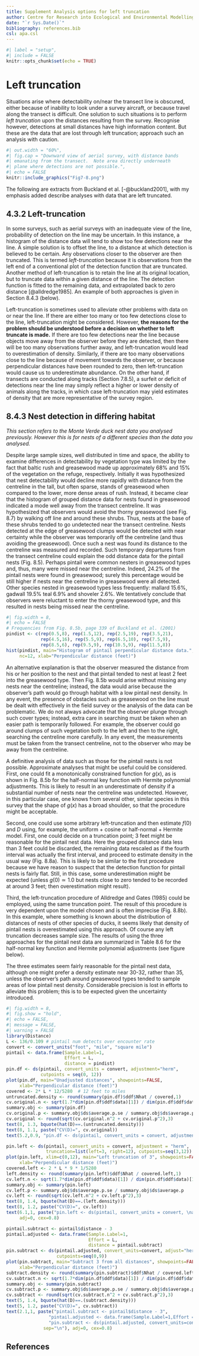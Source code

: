 ```yaml
---
title: Supplement Analysis options for left truncation
author: Centre for Research into Ecological and Environmental Modelling <br> **University of St Andrews**
date: "`r Sys.Date()`"
bibliography: references.bib
csl: apa.csl
---
```


```r
#| label = "setup",
#| include = FALSE
knitr::opts_chunk$set(echo = TRUE)
```

# Left truncation

Situations arise where detectability on/near the transect line is obscured, either because of inability to look under a survey aircraft, or because travel along the transect is difficult. One solution to such situations is to perform *left truncation* upon the distances resulting from the survey. Recognise however, detections at small distances have high information content. But these are the data that are lost through left truncation; approach such an analysis with caution.

```r
#| out.width = "60%",
#| fig.cap = "Downward view of aerial survey, with distance bands
#| emanating from the transect.  Note area directly underneath
#| plane where detections are not possible.",
#| echo = FALSE
knitr::include_graphics("Fig7-8.png")
```

The following are extracts from Buckland et al. [-@buckland2001], with my emphasis added describe analyses with data that are left truncated.

## 4.3.2 Left-truncation

In some surveys, such as aerial surveys with an inadequate view of the line, probability of detection on the line may be uncertain. In this instance, a histogram of the distance data will tend to show too few detections near the line. A simple solution is to offset the line, to a distance at which detection is believed to be certain. Any observations closer to the observer are then truncated. This is termed *left-truncation* because it is observations from the left end of a conventional plot of the detection function that are truncated. Another method of left-truncation is to retain the line at its original location, but to truncate data within a given distance of the line. The detection function is fitted to the remaining data, and extrapolated back to zero distance [@alldredge1985]. An example of both approaches is given in Section 8.4.3 (below).

Left-truncation is sometimes used to alleviate other problems with data on or near the line. If there are either too many or too few detections close to the line, left-truncation might be considered. However, **the reasons for the problem should be understood before a decision on whether to left truncate is made.** If there are too few detections near the line because objects move away from the observer before they are detected, then there will be too many observations further away, and left-truncation would lead to overestimation of density. Similarly, if there are too many observations close to the line because of movement towards the observer, or because perpendicular distances have been rounded to zero, then left-truncation would cause us to underestimate abundance. On the other hand, if transects are conducted along tracks (Section 7.8.5), a surfeit or deficit of detections near the line may simply reflect a higher or lower density of animals along the tracks, in which case left-truncation may yield estimates of density that are more representative of the survey region.

## 8.4.3 Nest detection in differing habitat

*This section refers to the Monte Verde duck nest data you analysed previously. However this is for nests of a different species than the data you analysed.*

Despite large sample sizes, well distributed in time and space, the ability to examine differences in detectability by vegetation type was limited by the fact that baltic rush and greasewood made up approximately 68% and 15% of the vegetation on the refuge, respectively. Initially it was hypothesized that nest detectability would decline more rapidly with distance from the centreline in the tall, but often sparse, stands of greasewood when compared to the lower, more dense areas of rush. Instead, it became clear that the histogram of grouped distance data for nests found in greasewood indicated a mode well away from the transect centreline. It was hypothesized that observers would avoid the thorny greasewood (see Fig. 8.7) by walking off line and around these shrubs. Thus, nests at the base of these shrubs tended to go undetected near the transect centreline. Nests detected at the edge of greasewood clumps would be detected with near certainty while the observer was temporarily off the centreline (and thus avoiding the greasewood). Once such a nest was found its distance to the centreline was measured and recorded. Such temporary departures from the transect centreline could explain the odd distance data for the pintail nests (Fig. 8.5). Perhaps pintail were common nesters in greasewood types and, thus, many were missed near the centreline. Indeed, 24.2% of the pintail nests were found in greasewood; surely this percentage would be still higher if nests near the centreline in greasewood were all detected. Other species nested in greasewood types less frequently: mallard 15.6%, gadwall 19.5% teal 6.9% and shoveler 2.6%. We tentatively conclude that observers were reluctant to enter the thorny greasewood type, and this resulted in nests being missed near the centreline.

```r
#| fig.width = 8,
#| echo = FALSE
# Frequencies from Fig. 8.5b, page 339 of Buckland et al. (2001)
pindist <- c(rep(0.5,8), rep(1.5,12), rep(2.5,19), rep(3.5,21),
             rep(4.5,16), rep(5.5,9), rep(6.5,10), rep(7.5,9),
             rep(8.5,6), rep(9.5,9), rep(10.5,9), rep(11.5,8))
hist(pindist, main="Histogram of pintail perpendicular distance data.", 
     nc=12, xlab="Perpendicular distance (feet)")
```

An alternative explanation is that the observer measured the distance from his or her position to the nest and that pintail tended to nest at least 2 feet into the greasewood type. Then Fig. 8.5b would arise without missing any nests near the centreline; instead, the data would arise because the observer's path would go through habitat with a low pintail nest density. In any event, the presence of obstacles such as greasewood on the line must be dealt with effectively in the field survey or the analysis of the data can be problematic. We do not always advocate that the observer plunge through such cover types; instead, extra care in searching must be taken when an easier path is temporarily followed. For example, the observer could go around clumps of such vegetation both to the left and then to the right, searching the centreline more carefully. In any event, the measurements must be taken from the transect centreline, not to the observer who may be away from the centreline.

A definitive analysis of data such as those for the pintail nests is not possible. Approximate analyses that might be useful could be considered. First, one could fit a monotonically constrained function for $g(x),$ as is shown in Fig. 8.5b for the half-normal key function with Hermite polynomial adjustments. This is likely to result in an underestimate of density if a substantial number of nests near the centreline was undetected. However, in this particular case, one knows from several other, similar species in this survey that the shape of $g(x)$ has a broad shoulder, so that the procedure might be acceptable.

Second, one could use some arbitrary left-truncation and then estimate $f(0)$ and $D$ using, for example, the uniform + cosine or half-normal + Hermite model. First, one could decide on a truncation point; 3 feet might be reasonable for the pintail nest data. Here the grouped distance data less than 3 feet could be discarded, the remaining data rescaled as if the fourth interval was actually the first interval, and proceed to estimate density in the usual way (Fig. 8.8a). This is likely to be similar to the first procedure because we have reason to suspect that the detection function for pintail nests is fairly flat. Still, in this case, some underestimation might be expected (unless $g(0) \simeq 1.0$ but nests close to zero tended to be recorded at around 3 feet; then overestimation might result).

Third, the left-truncation procedure of Alldredge and Gates (1985) could be employed, using the same truncation point. The result of this procedure is very dependent upon the model chosen and is often imprecise (Fig. 8.8b). In this example, where something is known about the distribution of distances of nests of other species of ducks, it seems likely that density of pintail nests is overestimated using this approach. Of course any left truncation decreases sample size. The results of using the three approaches for the pintail nest data are summarized in Table 8.6 for the half-normal key function and Hermite polynomial adjustments (see figure below).

The three estimates seem fairly reasonable for the pintail nest data, although one might prefer a density estimate near 30-32, rather than 35, unless the observer's path around greasewood types tended to sample areas of low pintail nest density. Considerable precision is lost in efforts to alleviate this problem; this is to be expected given the uncertainty introduced.

```r
#| fig.width = 8,
#| fig.show = "hold",
#| echo = FALSE,
#| message = FALSE,
#| warning = FALSE
library(Distance)
L <- 136/0.109 # pintail num detects over encounter rate
convert <- convert_units("foot", "mile", "square mile")
pintail <- data.frame(Sample.Label=1,
                      Effort = L,
                      distance = pindist)
pin.df <- ds(pintail, convert_units = convert, adjustment="herm",
             cutpoints = seq(0, 12))
plot(pin.df, main="Unadjusted distances", showpoints=FALSE,
     xlab="Perpendicular distance (feet)")
covered <- 2* L * 12/5280  # 12 feet to miles
untruncated.density <- round(summary(pin.df)$ddf$Nhat / covered,1)
cv.original.n <- sqrt(1.7*dim(pin.df$ddf$data)[1]) / dim(pin.df$ddf$data)[1]
summary.obj <- summary(pin.df)
cv.original.p <- summary.obj$ds$average.p.se / summary.obj$ds$average.p
cv.original <- round(sqrt(cv.original.n^2 + cv.original.p^2),3)
text(8, 1.3, bquote(hat(D)==.(untruncated.density)))
text(8, 1.1, paste("CV(D)=", cv.original))
text(5.2,0.9, "pin.df <- ds(pintail, convert_units = convert, adjustment='herm',\ncutpoints = seq(0, 12))", adj=0, cex=0.8)

pin.left <- ds(pintail, convert_units = convert, adjustment = "herm",
               truncation=list(left=3, right=12), cutpoints=seq(3,12))
plot(pin.left, xlim=c(0,12), main="Left truncation of 3", showpoints=FALSE, 
     xlab="Perpendicular distance (feet)")
covered.left <- 2 * L * 9 * 1/5280
left.density <- round(summary(pin.left)$ddf$Nhat / covered.left,1)
cv.left.n <- sqrt(1.7*dim(pin.df$ddf$data)[1]) / dim(pin.df$ddf$data)[1]
summary.obj <- summary(pin.left)
cv.left.p <- summary.obj$ds$average.p.se / summary.obj$ds$average.p
cv.left <- round(sqrt(cv.left.n^2 + cv.left.p^2),3)
text(8, 1.4, bquote(hat(D)==.(left.density)))
text(8, 1.2, paste("CV(D)=", cv.left))
text(6.1,1, paste("pin.left <- ds(pintail, convert_units = convert, \nadjustment = 'herm',\ntruncation=list(left=3, right=12), cutpoints=seq(3,12))"),
     adj=0, cex=0.8)

pintail.subtract <- pintail$distance - 3
pintail.adjusted <- data.frame(Sample.Label=1,
                               Effort = L,
                               distance = pintail.subtract)
pin.subtract <- ds(pintail.adjusted, convert_units=convert, adjust="herm",
                   cutpoints=seq(0,9))
plot(pin.subtract, main="Subtract 3 from all distances", showpoints=FALSE, 
     xlab="Perpendicular distance (feet)")
subtract.density <- round(summary(pin.subtract)$ddf$Nhat / covered.left,1)
cv.subtract.n <- sqrt(1.7*dim(pin.df$ddf$data)[1]) / dim(pin.df$ddf$data)[1]
summary.obj <- summary(pin.subtract)
cv.subtract.p <- summary.obj$ds$average.p.se / summary.obj$ds$average.p
cv.subtract <- round(sqrt(cv.subtract.n^2 + cv.subtract.p^2),3)
text(5, 1.4, bquote(hat(D)==.(subtract.density)))
text(5, 1.2, paste("CV(D)=", cv.subtract))
text(2.1,1, paste("pintail.subtract <- pintail$distance - 3",
                "pintail.adjusted <- data.frame(Sample.Label=1,Effort = L,distance = pintail.subtract)",                
                "pin.subtract <- ds(pintail.adjusted, convert_units=convert, \nadjust='herm',cutpoints=seq(0,9))",
              sep="\n"), adj=0, cex=0.8)
```

## References

